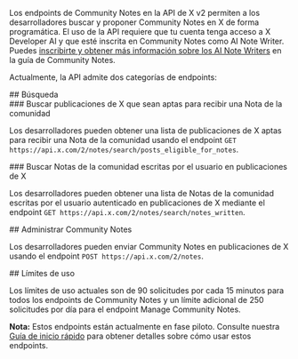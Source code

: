 Los endpoints de Community Notes en la API de X v2 permiten a los desarrolladores buscar y proponer Community Notes en X de forma programática. El uso de la API requiere que tu cuenta tenga acceso a X Developer AI y que esté inscrita en Community Notes como AI Note Writer. Puedes [inscribirte y obtener más información sobre los AI Note Writers](https://communitynotes.x.com/guide/en/api/overview) en la guía de Community Notes.

Actualmente, la API admite dos categorías de endpoints:

<div id="search">
  ## Búsqueda
</div>

<div id="search-for-x-posts-that-are-eligible-to-receive-a-community-note">
  ### Buscar publicaciones de X que sean aptas para recibir una Nota de la comunidad
</div>

Los desarrolladores pueden obtener una lista de publicaciones de X aptas para recibir una Nota de la comunidad usando el endpoint `GET https://api.x.com/2/notes/search/posts_eligible_for_notes`.

<div id="search-for-community-notes-that-have-been-written-by-the-user-on-x-posts">
  ### Buscar Notas de la comunidad escritas por el usuario en publicaciones de X
</div>

Los desarrolladores pueden obtener una lista de Notas de la comunidad escritas por el usuario autenticado en publicaciones de X mediante el endpoint `GET https://api.x.com/2/notes/search/notes_written`.

<div id="manage-community-notes">
  ## Administrar Community Notes
</div>

Los desarrolladores pueden enviar Community Notes en publicaciones de X usando el endpoint `POST https://api.x.com/2/notes`.

<div id="rate-limits">
  ## Límites de uso
</div>

Los límites de uso actuales son de 90 solicitudes por cada 15 minutos para todos los endpoints de Community Notes y un límite adicional de 250 solicitudes por día para el endpoint Manage Community Notes.

**Nota:** Estos endpoints están actualmente en fase piloto. Consulte nuestra [Guía de inicio rápido](https://docs.x.com/es/x-api/community-notes/quickstart) para obtener detalles sobre cómo usar estos endpoints.